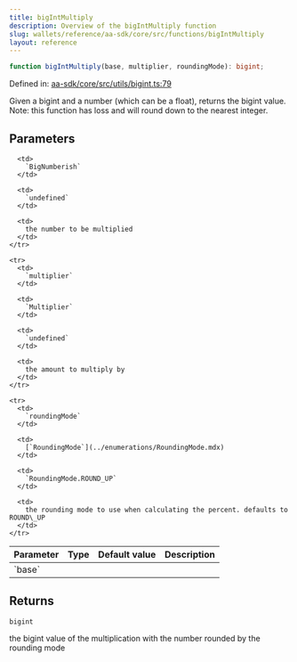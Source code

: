 ```yaml
---
title: bigIntMultiply
description: Overview of the bigIntMultiply function
slug: wallets/reference/aa-sdk/core/src/functions/bigIntMultiply
layout: reference
---
```


```ts
function bigIntMultiply(base, multiplier, roundingMode): bigint;
```

Defined in: [aa-sdk/core/src/utils/bigint.ts:79](https://github.com/alchemyplatform/aa-sdk/blob/e3c1a23e6e03f44bf2db3afddb97a91b175cba58/aa-sdk/core/src/utils/bigint.ts#L79)

Given a bigint and a number (which can be a float), returns the bigint value.
Note: this function has loss and will round down to the nearest integer.

## Parameters

<table>
  <thead>
    <tr>
      <th align="left">Parameter</th>
      <th align="left">Type</th>
      <th align="left">Default value</th>
      <th align="left">Description</th>
    </tr>
  </thead>

  <tbody>
    <tr>
      <td>
        `base`
      </td>

      <td>
        `BigNumberish`
      </td>

      <td>
        `undefined`
      </td>

      <td>
        the number to be multiplied
      </td>
    </tr>

    <tr>
      <td>
        `multiplier`
      </td>

      <td>
        `Multiplier`
      </td>

      <td>
        `undefined`
      </td>

      <td>
        the amount to multiply by
      </td>
    </tr>

    <tr>
      <td>
        `roundingMode`
      </td>

      <td>
        [`RoundingMode`](../enumerations/RoundingMode.mdx)
      </td>

      <td>
        `RoundingMode.ROUND_UP`
      </td>

      <td>
        the rounding mode to use when calculating the percent. defaults to ROUND\_UP
      </td>
    </tr>

  </tbody>
</table>

## Returns

`bigint`

the bigint value of the multiplication with the number rounded by the rounding mode
